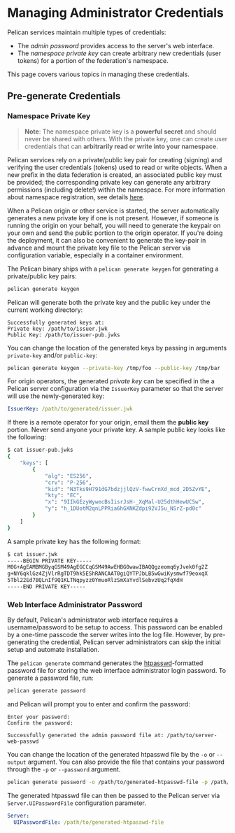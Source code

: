 # Managing Administrator Credentials

Pelican services maintain multiple types of credentials:
- The *admin password* provides access to the server's web interface.
- The *namespace private key* can create arbitrary new credentials (user tokens) for a portion of the federation's namespace.

This page covers various topics in managing these credentials.

## Pre-generate Credentials

### Namespace Private Key

> **Note**: The namespace private key is a **powerful secret** and should never be shared with others.  With the private key, one can create user credentials that can **arbitrarily read or write into your namespace**.

Pelican services rely on a private/public key pair for creating (signing) and verifying the user credentials (tokens) used to read or write objects.  When a new prefix in the data federation is created, an associated public key must be provided; the corresponding private key can generate any arbitrary permissions (including delete!) within the namespace.  For more information about namespace registration, see details [here](../federating-your-data.mdx#obtain-the-public-key-of-the-origin).

When a Pelican origin or other service is started, the server automatically generates a new private key if one is not present.  However, if someone is running the origin on your behalf, you will need to generate the keypair on your own and send the public portion to the origin operator. If you're doing the deployment, it can also be convenient to generate the key-pair in advance and mount the private key file to the Pelican server via configuration variable, especially in a container environment.

The Pelican binary ships with a `pelican generate keygen` for generating a private/public key pairs:

```bash copy
pelican generate keygen
```

Pelican will generate both the private key and the public key under the current working directory:

```console
Successfully generated keys at:
Private key: /path/to/issuer.jwk
Public Key: /path/to/issuer-pub.jwks
```

You can change the location of the generated keys by passing in  arguments `private-key` and/or `public-key`:


```bash copy
pelican generate keygen --private-key /tmp/foo --public-key /tmp/bar
```

For origin operators, the generated *private key* can be specified in the a Pelican server configuration via the `IssuerKey` parameter so that the server will use the newly-generated key:


```yaml filename="pelican.yaml" copy
IssuerKey: /path/to/generated/issuer.jwk
```

If there is a remote operator for your origin, email them the **public key** portion.  Never send anyone your private key.  A sample public key looks like the following:

```bash
$ cat issuer-pub.jwks
{
	"keys": [
		{
			"alg": "ES256",
			"crv": "P-256",
			"kid": "N3Tks9H791dG7bdzjjlQzV-fwwCrnXd_mcd_2D5ZvYE",
			"kty": "EC",
			"x": "9IIkGEzyWywecBsIisrJsH-_XqMal-U25dthHewUC5w",
			"y": "h_1DUotM2qnLPPRia6hGXNKZdpi92VJ5u_NSrZ-pd0c"
		}
	]
}
```

A sample private key has the following format:
```bash
$ cat issuer.jwk
-----BEGIN PRIVATE KEY-----
M0G+AgEAMBMGByqGSM49AgEGCCqGSM49AwEHBG0wawIBAQQgzeomq6yJvek0fg2Z
g+NY6qklGz4ZjVlrRgTDT9hk5EShRANCAAT0giQYTPJbLB5wGwiKysmwf79eoxqX
5Tbl22Ed7BQLnIf9Q1KLTNqpyzz0YmuoRlzSmXaYvdlSebvzUq2fqXdH
-----END PRIVATE KEY-----
```

### Web Interface Administrator Password

By default, Pelican's administrator web interface requires a username/password to be setup to access.  This password can be enabled by a one-time passcode the server writes into the log file.  However, by pre-generating the credential, Pelican server administrators can skip the initial setup and automate installation.

The `pelican generate` command generates the [htpasswd](https://httpd.apache.org/docs/2.4/programs/htpasswd.html)-formatted password file for storing the web interface administrator login password. To generate a password file, run:

```bash copy
pelican generate password
```

and Pelican will prompt you to enter and confirm the password:

```console
Enter your password:
Confirm the password:

Successfully generated the admin password file at: /path/to/server-web-passwd
```

You can change the location of the generated htpasswd file by the `-o` or `--output` argument. You can also provide the file that contains your password through the `-p` or `--password` argument.

```bash copy
pelican generate password -o /path/to/generated-htpasswd-file -p /path/to/password
```

The generated htpasswd file can then be passed to the Pelican server via `Server.UIPasswordFile` configuration parameter.

```yaml filename="pelican.yaml" copy
Server:
  UIPasswordFile: /path/to/generated-htpasswd-file
```

